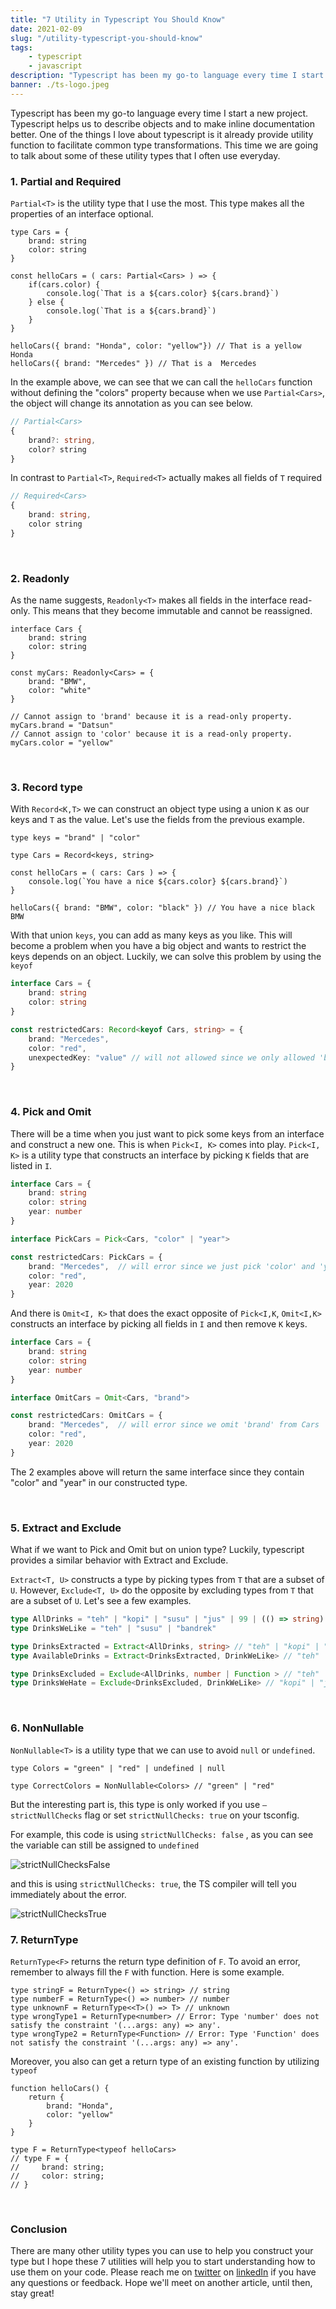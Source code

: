 ```yaml
---
title: "7 Utility in Typescript You Should Know"
date: 2021-02-09
slug: "/utility-typescript-you-should-know"
tags:
    - typescript
    - javascript
description: "Typescript has been my go-to language every time I start a new project. Typescript helps us to describe objects and to make inline documentation better. One of the things I love about typescript is it already provide utility function to facilitate common type transformations. This time we are going to talk about some of these utility types that I often use everyday."
banner: ./ts-logo.jpeg
---
```



Typescript has been my go-to language every time I start a new project. Typescript helps us to describe objects and to make inline documentation better. One of the things I love about typescript is it already provide utility function to facilitate common type transformations. This time we are going to talk about some of these utility types that I often use everyday.

### 1. Partial and Required

`Partial<T>` is the utility type that I use the most. This type makes all the properties of an interface optional.

```tsx
type Cars = {
    brand: string
    color: string
}

const helloCars = ( cars: Partial<Cars> ) => {
    if(cars.color) {
        console.log(`That is a ${cars.color} ${cars.brand}`)
    } else {
        console.log(`That is a ${cars.brand}`)
    }
}

helloCars({ brand: "Honda", color: "yellow"}) // That is a yellow Honda
helloCars({ brand: "Mercedes" }) // That is a  Mercedes
```

In the example above, we can see that we can call the `helloCars` function without defining the "colors" property because when we use `Partial<Cars>`, the object will change its annotation as you can see below.

```ts
// Partial<Cars> 
{
	brand?: string,
	color? string
}
```

In contrast to `Partial<T>`, `Required<T>` actually makes all fields of `T` required

```ts 
// Required<Cars> 
{
	brand: string,
	color string
}
```

<br/>

### 2. Readonly

As the name suggests, `Readonly<T>` makes all fields in the interface read-only. This means that they become immutable and cannot be reassigned.  

```tsx
interface Cars {
    brand: string
    color: string
}

const myCars: Readonly<Cars> = {
    brand: "BMW",
    color: "white"
}

// Cannot assign to 'brand' because it is a read-only property.
myCars.brand = "Datsun"
// Cannot assign to 'color' because it is a read-only property.
myCars.color = "yellow"
```

<br/>

### 3. Record type

With `Record<K,T>` we can construct an object type using a union `K` as our keys and `T` as the value. Let's use the fields from the previous example.

```tsx
type keys = "brand" | "color"

type Cars = Record<keys, string>

const helloCars = ( cars: Cars ) => {
    console.log(`You have a nice ${cars.color} ${cars.brand}`)
}

helloCars({ brand: "BMW", color: "black" }) // You have a nice black BMW
```

With that union `keys`, you can add as many keys as you like. This will become a problem when you have a big object and wants to restrict the keys depends on an object. Luckily, we can solve this problem by using the `keyof`

```ts
interface Cars = {
    brand: string
    color: string
}

const restrictedCars: Record<keyof Cars, string> = {
    brand: "Mercedes",
    color: "red",
    unexpectedKey: "value" // will not allowed since we only allowed 'brand' and 'color'
}
```

<br/>

### 4. Pick and Omit

There will be a time when you just want to pick some keys from an interface and construct a new one. This is when `Pick<I, K>` comes into play. `Pick<I, K>` is a utility type that constructs an interface by picking `K` fields that are listed in `I`.

```ts
interface Cars = {
    brand: string
    color: string
    year: number
}

interface PickCars = Pick<Cars, "color" | "year">

const restrictedCars: PickCars = {
    brand: "Mercedes",  // will error since we just pick 'color' and 'year' from Cars
    color: "red",
    year: 2020
}
```

And there is `Omit<I, K>` that does the exact opposite of `Pick<I,K`, `Omit<I,K>` constructs an interface by picking all fields in `I` and then remove `K` keys.

```ts
interface Cars = {
    brand: string
    color: string
    year: number
}

interface OmitCars = Omit<Cars, "brand">

const restrictedCars: OmitCars = {
    brand: "Mercedes",  // will error since we omit 'brand' from Cars
    color: "red",
    year: 2020
}
```

The 2 examples above will return the same interface since they contain "color" and "year" in our constructed type.

<br/>

### 5. Extract and Exclude

What if we want to Pick and Omit but on union type? Luckily, typescript provides a similar behavior with Extract and Exclude.

`Extract<T, U>` constructs a type by picking types from `T` that are a subset of `U`. However, `Exclude<T, U>` do the opposite by excluding types from `T` that are a subset of `U`. Let's see a few examples.

```ts
type AllDrinks = "teh" | "kopi" | "susu" | "jus" | 99 | (() => string)
type DrinksWeLike = "teh" | "susu" | "bandrek"

type DrinksExtracted = Extract<AllDrinks, string> // "teh" | "kopi" | "susu" | "jus"
type AvailableDrinks = Extract<DrinksExtracted, DrinkWeLike> // "teh" | "susu"

type DrinksExcluded = Exclude<AllDrinks, number | Function > // "teh" | "kopi" | "susu" | "jus"
type DrinksWeHate = Exclude<DrinksExcluded, DrinkWeLike> // "kopi" | "jus"
```

<br/>

### 6. NonNullable

`NonNullable<T>` is a utility type that we can use to avoid `null` or `undefined`. 

```tsx
type Colors = "green" | "red" | undefined | null

type CorrectColors = NonNullable<Colors> // "green" | "red"
```

But the interesting part is, this type is only worked if you use `—strictNullChecks` flag or set `strictNullChecks: true` on your tsconfig.

For example, this code is using `strictNullChecks: false` , as you can see the variable can still be assigned to `undefined`

![strictNullChecksFalse](./strictNullChecksFalse.png)

and this is using `strictNullChecks: true`, the TS compiler will tell you immediately about the error.

![strictNullChecksTrue](./strictNullChecksTrue.png)


### 7. ReturnType

`ReturnType<F>` returns the return type definition of `F`. To avoid an error, remember to always fill the `F` with function. Here is some example.

```tsx
type stringF = ReturnType<() => string> // string
type numberF = ReturnType<() => number> // number
type unknownF = ReturnType<<T>() => T> // unknown
type wrongType1 = ReturnType<number> // Error: Type 'number' does not satisfy the constraint '(...args: any) => any'.
type wrongType2 = ReturnType<Function> // Error: Type 'Function' does not satisfy the constraint '(...args: any) => any'.
```

Moreover, you also can get a return type of an existing function by utilizing `typeof`

```tsx
function helloCars() {
    return {
        brand: "Honda",
        color: "yellow"
    }
}

type F = ReturnType<typeof helloCars>
// type F = {
//     brand: string;
//     color: string;
// }
```

<br/>

### Conclusion

There are many other utility types you can use to help you construct your type but I hope these 7 utilities will help you to start understanding how to use them on your code. Please reach me on [twitter](https://twitter.com/santosidauruk) on [linkedIn](https://www.linkedin.com/in/santo-sidauruk/) if you have any questions or feedback. Hope we'll meet on another article, until then, stay great!